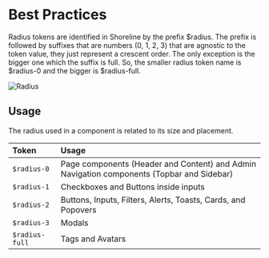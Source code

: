 # Best Practices

Radius tokens are identified in Shoreline by the prefix $radius. The prefix is followed by suffixes that are numbers (0, 1, 2, 3) that are agnostic to the token value, they just represent a crescent order. The only exception is the bigger one which the suffix is full. So, the smaller radius token name is $radius-0 and the bigger is $radius-full.

![Radius](public/assets/radius.png)

## Usage

The radius used in a component is related to its size and placement.

| Token         | Usage         |
| :------------ | :---------- |
| `$radius-0`       | Page components (Header and Content) and Admin Navigation components (Topbar and Sidebar)     |
| `$radius-1`       | Checkboxes and Buttons inside inputs     |
| `$radius-2`       | Buttons, Inputs, Filters, Alerts, Toasts, Cards, and Popovers     |
| `$radius-3`       | Modals     |
| `$radius-full`       | Tags and Avatars     |
